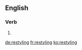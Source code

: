 ==English==

===Verb===
{{head|en|present participle}}

# {{present participle of|restyle|lang=en}}

[[de:restyling]]
[[fr:restyling]]
[[ko:restyling]]